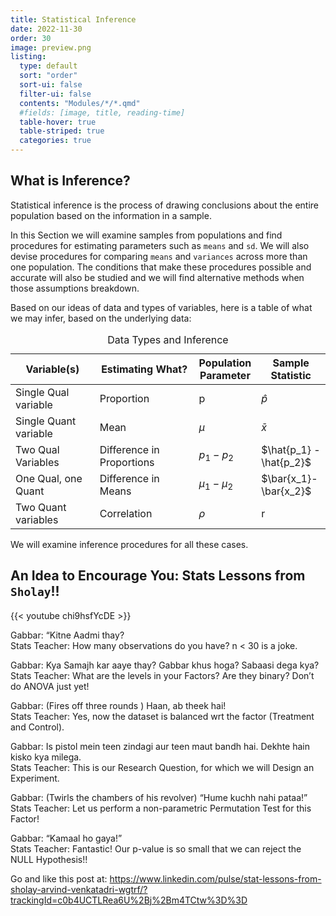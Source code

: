 ```yaml
---
title: Statistical Inference
date: 2022-11-30
order: 30
image: preview.png
listing: 
  type: default
  sort: "order"
  sort-ui: false
  filter-ui: false
  contents: "Modules/*/*.qmd"
  #fields: [image, title, reading-time]
  table-hover: true
  table-striped: true
  categories: true
---
```


## What is Inference?

::: callout-important
Statistical inference is the process of drawing conclusions about the
entire population based on the information in a sample.
:::

In this Section we will examine samples from populations and find
procedures for estimating parameters such as `means` and `sd`. We will
also devise procedures for comparing `means` and `variances` across more
than one population. The conditions that make these procedures possible
and accurate will also be studied and we will find alternative methods
when those assumptions breakdown.

Based on our ideas of data and types of variables, here is a table of
what we may infer, based on the underlying data:

| Variable(s)           | Estimating What?          | Population Parameter | Sample Statistic        |
|-------------------|----------------------|------------|---------------|
| Single Qual variable  | Proportion                | p                    | $\hat{p}$               |
| Single Quant variable | Mean                      | $\mu$                | $\bar{x}$               |
| Two Qual Variables    | Difference in Proportions | $p_1 -p_2$           | $\hat{p_1} - \hat{p_2}$ |
| One Qual, one Quant   | Difference in Means       | $\mu_1 - \mu_2$      | $\bar{x_1}-\bar{x_2}$   |
| Two Quant variables   | Correlation               | $\rho$               | r                       |

: Data Types and Inference

We will examine inference procedures for all these cases.



## An Idea to Encourage You: Stats Lessons from `Sholay`!!


{{< youtube chi9hsfYcDE >}}

Gabbar: "Kitne Aadmi thay?\
Stats Teacher: How many observations do you have? n < 30 is a joke.\

Gabbar: Kya Samajh kar aaye thay? Gabbar khus hoga? Sabaasi dega kya?\
Stats Teacher: What are the levels in your Factors? Are they binary? Don't do ANOVA just yet!\

Gabbar: (Fires off three rounds ) Haan, ab theek hai!\
Stats Teacher: Yes, now the dataset is balanced wrt the factor (Treatment and Control).\

Gabbar: Is pistol mein teen zindagi aur teen maut bandh hai. Dekhte hain kisko kya milega.\
Stats Teacher: This is our Research Question, for which we will Design an Experiment. \

Gabbar: (Twirls the chambers of his revolver)  "Hume kuchh nahi pataa!"\
Stats Teacher: Let us perform a non-parametric Permutation Test for this Factor!\

Gabbar:  "Kamaal ho gaya!"\
Stats Teacher: Fantastic! Our p-value is so small that we can reject the NULL Hypothesis!!\

Go and like this post at: <https://www.linkedin.com/pulse/stat-lessons-from-sholay-arvind-venkatadri-wgtrf/?trackingId=c0b4UCTLRea6U%2Bj%2Bm4TCtw%3D%3D>

